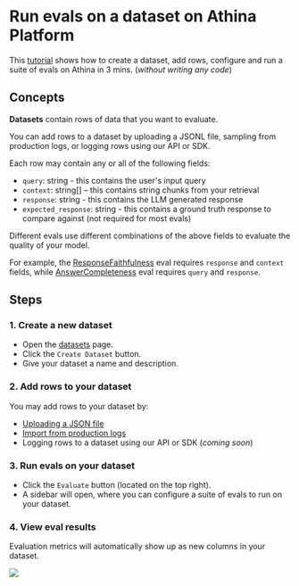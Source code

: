 # Run evals on a dataset on Athina Platform

This [tutorial](/evals/running_evals/run_on_athina_platform) shows how to create a dataset, add rows, configure and run a suite of evals on Athina in 3 mins.
(_without writing any code_)

## Concepts

**Datasets** contain rows of data that you want to evaluate.

You can add rows to a dataset by uploading a JSONL file, sampling from production logs, or logging rows using our API or SDK.

Each row may contain any or all of the following fields:

- `query`: string - this contains the user's input query
- `context`: string[] – this contains string chunks from your retrieval
- `response`: string - this contains the LLM generated response
- `expected_response`: string - this contains a ground truth response to compare against (not required for most evals)

Different evals use different combinations of the above fields to evaluate the quality of your model.

For example, the [ResponseFaithfulness](/evals/preset_evals/faithfulness) eval requires `response` and `context` fields, while [AnswerCompleteness](/evals/preset_evals/draq) eval requires `query` and `response`.

## Steps

### 1. Create a new dataset

- Open the [datasets](https://app.athina.ai/datasets) page.
- Click the `Create Dataset` button.
- Give your dataset a name and description.

### 2. Add rows to your dataset

You may add rows to your dataset by:

- [Uploading a JSON file](/datasets/create_dataset#upload-from-jsonl-file)
- [Import from production logs](/datasets/create_dataset#import-from-existing-inference-logs)
- Logging rows to a dataset using our API or SDK (_coming soon_)

### 3. Run evals on your dataset

- Click the `Evaluate` button (located on the top right).
- A sidebar will open, where you can configure a suite of evals to run on your dataset.

### 4. View eval results

Evaluation metrics will automatically show up as new columns in your dataset.

<img src="/dataset-evals.png" />
